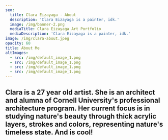 ```yaml
---
seo:
  title: Clara Eizayaga - About
  description: 'Clara Eizayaga is a painter, idk.'
  image: /img/banner-2.png
  mediaTitle: Clara Eizayaga Art Portfolio
  mediaDescription: 'Clara Eizayaga is a painter, idk.'
image: /img/clara-about.jpeg
opacity: 60
title: About Me
altImages:
  - src: /img/default_image_1.png
  - src: /img/default_image_1.png
  - src: /img/default_image_1.png
  - src: /img/default_image_1.png
---
```


## Clara is a 27 year old artist. She is an architect and alumna of Cornell University's professional architecture program. Her current focus is in studying nature's beauty through thick acrylic layers, strokes and colors, representing nature's timeless state. And is cool!

